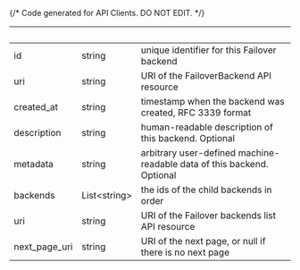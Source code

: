 {/* Code generated for API Clients. DO NOT EDIT. */}

| &nbsp;        | &nbsp;             | &nbsp;                                                                 |
| ------------- | ------------------ | ---------------------------------------------------------------------- |
| id            | string             | unique identifier for this Failover backend                            |
| uri           | string             | URI of the FailoverBackend API resource                                |
| created_at    | string             | timestamp when the backend was created, RFC 3339 format                |
| description   | string             | human-readable description of this backend. Optional                   |
| metadata      | string             | arbitrary user-defined machine-readable data of this backend. Optional |
| backends      | List&lt;string&gt; | the ids of the child backends in order                                 |
| uri           | string             | URI of the Failover backends list API resource                         |
| next_page_uri | string             | URI of the next page, or null if there is no next page                 |
